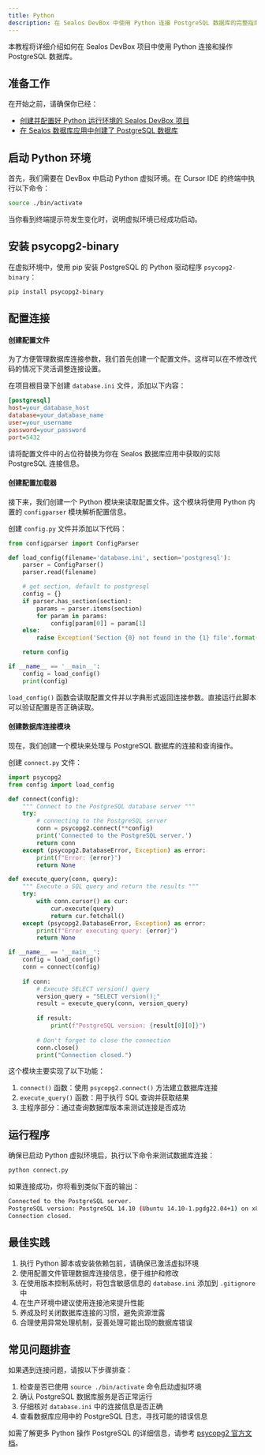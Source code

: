 ```yaml
---
title: Python
description: 在 Sealos DevBox 中使用 Python 连接 PostgreSQL 数据库的完整指南
---
```


本教程将详细介绍如何在 Sealos DevBox 项目中使用 Python 连接和操作 PostgreSQL 数据库。

## 准备工作

在开始之前，请确保你已经：

- [创建并配置好 Python 运行环境的 Sealos DevBox 项目](/docs/guides/fundamentals/create-a-project)
- [在 Sealos 数据库应用中创建了 PostgreSQL 数据库](./)

## 启动 Python 环境

首先，我们需要在 DevBox 中启动 Python 虚拟环境。在 Cursor IDE 的终端中执行以下命令：

```bash
source ./bin/activate
```

当你看到终端提示符发生变化时，说明虚拟环境已经成功启动。

## 安装 psycopg2-binary

在虚拟环境中，使用 pip 安装 PostgreSQL 的 Python 驱动程序 `psycopg2-binary`：

```bash
pip install psycopg2-binary
```

## 配置连接

<div className='steps [&_h4]:step'>

#### 创建配置文件

为了方便管理数据库连接参数，我们首先创建一个配置文件。这样可以在不修改代码的情况下灵活调整连接设置。

在项目根目录下创建 `database.ini` 文件，添加以下内容：

```ini title="database.ini"
[postgresql]
host=your_database_host
database=your_database_name
user=your_username
password=your_password
port=5432
```

请将配置文件中的占位符替换为你在 Sealos 数据库应用中获取的实际 PostgreSQL 连接信息。

#### 创建配置加载器

接下来，我们创建一个 Python 模块来读取配置文件。这个模块将使用 Python 内置的 `configparser` 模块解析配置信息。

创建 `config.py` 文件并添加以下代码：

```python title="config.py"
from configparser import ConfigParser

def load_config(filename='database.ini', section='postgresql'):
    parser = ConfigParser()
    parser.read(filename)

    # get section, default to postgresql
    config = {}
    if parser.has_section(section):
        params = parser.items(section)
        for param in params:
            config[param[0]] = param[1]
    else:
        raise Exception('Section {0} not found in the {1} file'.format(section, filename))

    return config

if __name__ == '__main__':
    config = load_config()
    print(config)
```

`load_config()` 函数会读取配置文件并以字典形式返回连接参数。直接运行此脚本可以验证配置是否正确读取。

#### 创建数据库连接模块

现在，我们创建一个模块来处理与 PostgreSQL 数据库的连接和查询操作。

创建 `connect.py` 文件：

```python title="connect.py"
import psycopg2
from config import load_config

def connect(config):
    """ Connect to the PostgreSQL database server """
    try:
        # connecting to the PostgreSQL server
        conn = psycopg2.connect(**config)
        print('Connected to the PostgreSQL server.')
        return conn
    except (psycopg2.DatabaseError, Exception) as error:
        print(f"Error: {error}")
        return None

def execute_query(conn, query):
    """ Execute a SQL query and return the results """
    try:
        with conn.cursor() as cur:
            cur.execute(query)
            return cur.fetchall()
    except (psycopg2.DatabaseError, Exception) as error:
        print(f"Error executing query: {error}")
        return None

if __name__ == '__main__':
    config = load_config()
    conn = connect(config)
    
    if conn:
        # Execute SELECT version() query
        version_query = "SELECT version();"
        result = execute_query(conn, version_query)
        
        if result:
            print(f"PostgreSQL version: {result[0][0]}")
        
        # Don't forget to close the connection
        conn.close()
        print("Connection closed.")
```

这个模块主要实现了以下功能：

1. `connect()` 函数：使用 `psycopg2.connect()` 方法建立数据库连接
2. `execute_query()` 函数：用于执行 SQL 查询并获取结果
3. 主程序部分：通过查询数据库版本来测试连接是否成功

</div>

## 运行程序

确保已启动 Python 虚拟环境后，执行以下命令来测试数据库连接：

```bash
python connect.py
```

如果连接成功，你将看到类似下面的输出：

```bash
Connected to the PostgreSQL server.
PostgreSQL version: PostgreSQL 14.10 (Ubuntu 14.10-1.pgdg22.04+1) on x86_64-pc-linux-gnu, compiled by gcc (Ubuntu 11.4.0-1ubuntu1~22.04) 11.4.0, 64-bit
Connection closed.
```

## 最佳实践

1. 执行 Python 脚本或安装依赖包前，请确保已激活虚拟环境
2. 使用配置文件管理数据库连接信息，便于维护和修改
3. 在使用版本控制系统时，将包含敏感信息的 `database.ini` 添加到 `.gitignore` 中
4. 在生产环境中建议使用连接池来提升性能
5. 养成及时关闭数据库连接的习惯，避免资源泄露
6. 合理使用异常处理机制，妥善处理可能出现的数据库错误

## 常见问题排查

如果遇到连接问题，请按以下步骤排查：

1. 检查是否已使用 `source ./bin/activate` 命令启动虚拟环境
2. 确认 PostgreSQL 数据库服务是否正常运行
3. 仔细核对 `database.ini` 中的连接信息是否正确
4. 查看数据库应用中的 PostgreSQL 日志，寻找可能的错误信息

如需了解更多 Python 操作 PostgreSQL 的详细信息，请参考 [psycopg2 官方文档](https://www.psycopg.org/docs/)。